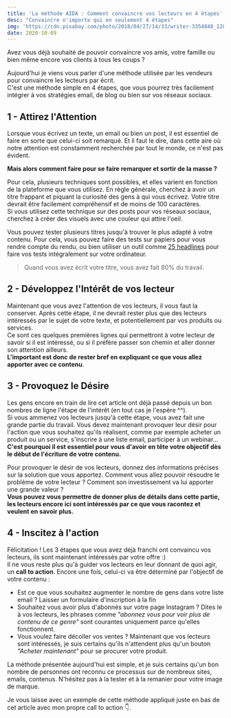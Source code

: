 ```yaml
---
title: 'La méthode AIDA : Comment convaincre vos lecteurs en 4 étapes'
desc: "Convaincre n'importe qui en seulement 4 étapes"
img: 'https://cdn.pixabay.com/photo/2018/04/27/14/33/writer-3354848_1280.jpg'
date: 2020-10-09
---
```


Avez vous déjà souhaité de pouvoir convaincre vos amis, votre famille ou bien même encore vos clients à tous les coups ?

Aujourd'hui je viens vous parler d'une méthode utilisée par les vendeurs pour convaincre les lecteurs par écrit.  
C'est une méthode simple en 4 étapes, que vous pourrez très facilement intégrer à vos stratégies email, de blog ou bien sur vos réseaux sociaux.

## 1 - Attirez l'Attention

Lorsque vous écrivez un texte, un email ou bien un post, il est essentiel de faire en sorte que celui-ci soit remarqué. Et il faut le dire, dans cette aire où notre attention est constamment recherchée par tout le monde, ce n'est pas évident.

**Mais alors comment faire pour se faire remarquer et sortir de la masse ?**

Pour cela, plusieurs techniques sont possibles, et elles varient en fonction de la plateforme que vous utilisez. En règle générale, cherchez à avoir un titre frappant et piquant la curiosité des gens à qui vous écrivez. Votre titre devrait être facilement compréhensif et de moins de 100 caractères.  
Si vous utilisez cette technique sur des posts pour vos réseaux sociaux, cherchez à créer des visuels avec une couleur qui attire l'oeil.

Vous pouvez tester plusieurs titres jusqu'à trouver le plus adapté à votre contenu. Pour cela, vous pouvez faire des tests sur papiers pour vous rendre compte du rendu, ou bien utiliser un outil comme [25 headlines](https://nealrs.github.io/25Headlines/) pour faire vos tests intégralement sur votre ordinateur.

> Quand vous avez écrit votre titre, vous avez fait 80% du travail.

## 2 - Développez l'Intérêt de vos lecteur

Maintenant que vous avez l'attention de vos lecteurs, il vous faut la conserver. Après cette étape, il ne devrait rester plus que des lecteurs intéressés par le sujet de votre texte, et potentiellement par vos produits ou services.  
Ce sont ces quelques premières lignes qui permettront à votre lecteur de savoir si il est intéressé, ou si il préfère passer son chemin et aller donner son attention ailleurs.  
**L'important est donc de rester bref en expliquant ce que vous allez apporter avec ce contenu**.

## 3 - Provoquez le Désire

Les gens encore en train de lire cet article ont déjà passé depuis un bon nombres de ligne l'étape de l'intérêt (en tout cas je l'espère ^^).  
Si vous ammenez vos lecteurs jusqu'à cette étape, vous avez fait une grande partie du travail. Vous devez maintenant provoquer leur désir pour l'action que vous souhaitez qu'ils réalisent, comme par exemple acheter un produit ou un service, s'inscrire à une liste email, participer à un webinar... **C'est pourquoi il est essentiel pour vous d'avoir en tête votre objectif dès le début de l'écriture de votre contenu.**

Pour provoquer le désir de vos lecteurs, donnez des informations précises sur la solution que vous apportez. Comment vous allez pouvoir résoudre le problème de votre lecteur ? Comment son investissement va lui apporter une grande valeur ?  
**Vous pouvez vous permettre de donner plus de détails dans cette partie, les lecteurs encore ici sont intéressés par ce que vous racontez et veulent en savoir plus.**

## 4 - Inscitez à l'action

Félicitation ! Les 3 étapes que vous avez déjà franchi ont convaincu vos lecteurs, ils sont maintenant intéressés par votre offre :)  
Il ne vous reste plus qu'à guider vos lecteurs en leur donnant de quoi agir, un **call to action**. Encore une fois, celui-ci va être déterminé par l'objectif de votre contenu :

- Est ce que vous souhaitez augmenter le nombre de gens dans votre liste email ? Laisser un formulaire d'inscription à la fin
- Souhaitez vous avoir plus d'abonnés sur votre page Instagram ? Dites le à vos lecteurs, les phrases comme _"abonnez vous pour voir plus de contenu de ce genre"_ sont courantes uniquement parce qu'elles fonctionnent.
- Vous voulez faire décoller vos ventes ? Maintenant que vos lecteurs sont intéressés, je suis certains qu'ils n'attendent plus qu'un bouton _"Acheter maintenant"_ pour se procurer votre produit.

La méthode présentée aujourd'hui est simple, et je suis certains qu'un bon nombre de personnes ont reconnu ce processus sur de nombreux sites, emails, contenus. N'hésitez pas à la tester et à la remanier pour votre image de marque.

Je vous laisse avec un exemple de cette méthode appliqué juste en bas de cet article avec mon propre call to action 👇.
